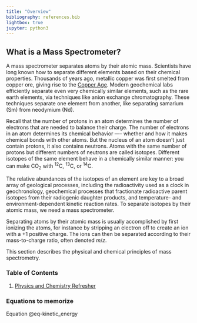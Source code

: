 ```yaml
---
title: "Overview"
bibliography: references.bib
lightbox: true
jupyter: python3
---
```


## What is a Mass Spectrometer?

A mass spectrometer separates atoms by their atomic mass. Scientists have long known how to separate different elements based on their chemical properties. Thousands of years ago, metallic copper was first smelted from copper ore, giving rise to the [Copper Age](https://en.wikipedia.org/wiki/Chalcolithic). Modern geochemical labs efficiently separate even very chemically similar elements, such as the rare earth elements, via techniques like anion exchange chromatography. These techniques separate one element from another, like separating samarium (Sm) from neodymium (Nd).

Recall that the number of protons in an atom determines the number of electrons that are needed to balance their charge. The number of electrons in an atom determines its chemical behavior —- whether and how it makes chemical bonds with other atoms. But the nucleus of an atom doesn’t just contain protons, it also contains neutrons. Atoms with the same number of protons but different numbers of neutrons are called isotopes. Different isotopes of the same element behave in a chemically similar manner: you can make CO$_{2}$ with $^{12}$C, $^{13}$C, or $^{14}$C.

The relative abundances of the isotopes of an element are key to a broad array of geological processes, including the radioactivity used as a clock in geochronology, geochemical processes that fractionate radioactive parent isotopes from their radiogenic daughter products, and temperature- and environment-dependent kinetic reaction rates. To separate isotopes by their atomic mass, we need a mass spectrometer.

Separating atoms by their atomic mass is usually accomplished by first ionizing the atoms, for instance by stripping an electron off to create an ion with a $+1$ positive charge. The ions can then be separated according to their mass-to-charge ratio, often denoted $m/z$.

This section describes the physical and chemical principles of mass spectrometry.

### Table of Contents
1. [Physics and Chemistry Refresher](background.qmd)

### Equations to memorize
Equation @eq-kinetic_energy